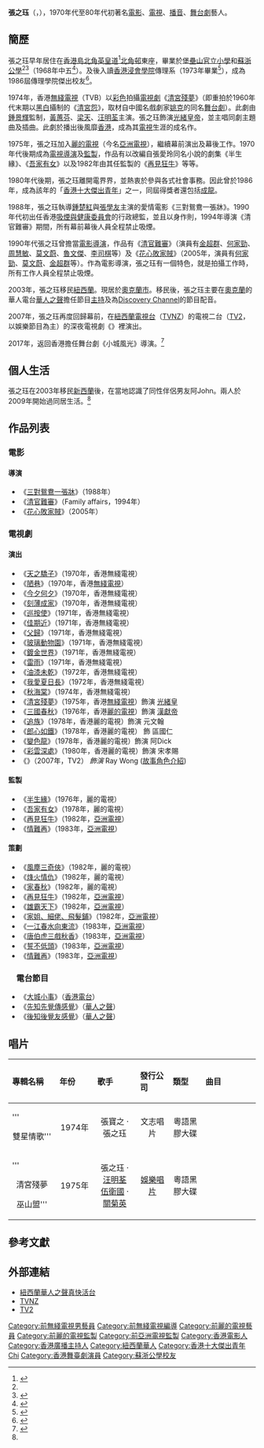 {{藝人
|姓名 = 張之珏
|類型 = 男藝人
|圖片 = 
|圖片尺寸 = 
|圖片簡介 = 
|本名 =張之珏
|外文名 = 
|外文 = 
|羅馬拼音 = Cheung Chi Kok
|英文名 = 
|暱稱 = 
|其他藝名 = 
|國籍 = {{NZL}}
|民族 = 
|籍貫 = 
|出生日期 = {{birth date and age|1951|01|18}}
|出生地點 = {{HKG-1945}}[[养和医院|养和医院]]
|逝世日期 = 
|逝世地點 = 
|職業 = [[編劇|編劇]]、[[演員|演員]]、[[監製|監製]]、[[導演|導演]]
|語言 = 
|教育程度 = [[香港浸會大學|香港浸會学院]]傳理系
|母校 = 堡壘山官立小學<br>[[蘇浙公學|蘇浙公學]]
|代表作 = [[電視劇|電視劇]]《[[清宮殘夢|清宮殘夢]]》
}}

'''張之珏'''（{{lang-en|Cheung Chi Kok}}，{{bd|1951年|1月18日}}），1970年代至80年代初著名[[電影|電影]]、[[電視|電視]]、[[播音員|播音]]、[[舞台劇|舞台劇]]藝人。

==簡歷==
張之珏早年居住在[[香港島|香港島]][[北角|北角]][[英皇道|英皇道]]<ref name="車禍前帶演員視察熙和街 張之珏小上海風光搬上舞台">{{cite web |url=https://www.mpweekly.com/entertainment/focus/local/20181215-141123 |title=車禍前帶演員視察熙和街 張之珏小上海風光搬上舞台 |last= |first= |date=2018-12-15 |website= |publisher=明周 |access-date=2019-07-25 |quote= |archive-date=2022-04-23 |archive-url=https://web.archive.org/web/20220423163525/https://www.mpweekly.com/entertainment/focus/local/20181215-141123 }}</ref>[[北角邨|北角邨]]東座，畢業於[[堡壘山官立小學|堡壘山官立小學]]和[[蘇浙公學|蘇浙公學]]<ref name="車禍前帶演員視察熙和街 張之珏小上海風光搬上舞台" /><ref name="張之珏剃光頭紀念家人 為恩師鍾景輝出山">{{cite web |url=https://www.mpweekly.com/entertainment/focus/local/20171021-87272 |title=【獨家專訪】張之珏剃光頭紀念家人 為恩師鍾景輝出山 |last= |first= |date=2017-10-21 |website= |publisher=明周 |access-date=2019-07-25 |quote= |archive-date=2022-04-23 |archive-url=https://web.archive.org/web/20220423165029/https://www.mpweekly.com/entertainment/focus/local/20171021-87272 }}</ref>（1968年中五<ref>{{cite news |title=蘇浙公學九屆畢業典禮 |url=https://mmis.hkpl.gov.hk/coverpage/-/coverpage/view?_coverpage_WAR_mmisportalportlet_hsf=%E7%95%A2%E6%A5%AD%E7%A6%AE&p_r_p_-1078056564_c=QF757YsWv59f%2BqmPwqsIkHWkEze6c6U7&_coverpage_WAR_mmisportalportlet_o=222&_coverpage_WAR_mmisportalportlet_actual_q=%28%20verbatim_dc.collection%3A%28%22Old%5C%20HK%5C%20Newspapers%22%29%20%29%20AND+%28%20%28%20allTermsMandatory%3A%28true%29%20OR+all_dc.title%3A%28%E7%95%A2%E6%A5%AD%E7%A6%AE%29%20OR+all_dc.creator%3A%28%E7%95%A2%E6%A5%AD%E7%A6%AE%29%20OR+all_dc.contributor%3A%28%E7%95%A2%E6%A5%AD%E7%A6%AE%29%20OR+all_dc.subject%3A%28%E7%95%A2%E6%A5%AD%E7%A6%AE%29%20OR+fulltext%3A%28%E7%95%A2%E6%A5%AD%E7%A6%AE%29%20OR+all_dc.description%3A%28%E7%95%A2%E6%A5%AD%E7%A6%AE%29%20%29%20%29&_coverpage_WAR_mmisportalportlet_sort_field=dc.publicationdate_bsort&_coverpage_WAR_mmisportalportlet_sort_order=desc&_coverpage_WAR_mmisportalportlet_filter=dc.publicationdate_dt%3A%5B1960-01-01T00%3A00%3A00Z+TO+1969-12-31T15%3A59%3A59Z%5D |page=16 |language= |publisher=華僑日報 |date=1968-11-27 |accessdate=2022-03-05 |quote= |archive-date=2022-03-05 |archive-url=https://web.archive.org/web/20220305064141/https://mmis.hkpl.gov.hk/coverpage/-/coverpage/view?_coverpage_WAR_mmisportalportlet_hsf=%E7%95%A2%E6%A5%AD%E7%A6%AE&p_r_p_-1078056564_c=QF757YsWv59f%2BqmPwqsIkHWkEze6c6U7&_coverpage_WAR_mmisportalportlet_o=222&_coverpage_WAR_mmisportalportlet_actual_q=(%20verbatim_dc.collection:(%22Old%5C%20HK%5C%20Newspapers%22)%20)%20AND+(%20(%20allTermsMandatory:(true)%20OR+all_dc.title:(%E7%95%A2%E6%A5%AD%E7%A6%AE)%20OR+all_dc.creator:(%E7%95%A2%E6%A5%AD%E7%A6%AE)%20OR+all_dc.contributor:(%E7%95%A2%E6%A5%AD%E7%A6%AE)%20OR+all_dc.subject:(%E7%95%A2%E6%A5%AD%E7%A6%AE)%20OR+fulltext:(%E7%95%A2%E6%A5%AD%E7%A6%AE)%20OR+all_dc.description:(%E7%95%A2%E6%A5%AD%E7%A6%AE)%20)%20)&_coverpage_WAR_mmisportalportlet_sort_field=dc.publicationdate_bsort&_coverpage_WAR_mmisportalportlet_sort_order=desc&_coverpage_WAR_mmisportalportlet_filter=dc.publicationdate_dt:%5B1960-01-01T00:00:00Z+TO+1969-12-31T15:59:59Z%5D }}</ref>）。及後入讀[[香港浸會大學|香港浸會學院]]傳理系（1973年畢業<ref>{{cite news |title=浸會書院 十四屆畢業禮 |url=https://mmis.hkpl.gov.hk/coverpage/-/coverpage/view?p_r_p_-1078056564_c=QF757YsWv5%2FN7%2BiABUlxsYOYbubp7bMo&_coverpage_WAR_mmisportalportlet_o=603&_coverpage_WAR_mmisportalportlet_actual_q=%28%20verbatim_dc.collection%3A%28%22Old%5C%20HK%5C%20Newspapers%22%29%20%29%20AND+%28%20%28%20allTermsMandatory%3A%28true%29%20OR+all_dc.title%3A%28%E7%95%A2%E6%A5%AD%E7%A6%AE%29%20OR+all_dc.creator%3A%28%E7%95%A2%E6%A5%AD%E7%A6%AE%29%20OR+all_dc.contributor%3A%28%E7%95%A2%E6%A5%AD%E7%A6%AE%29%20OR+all_dc.subject%3A%28%E7%95%A2%E6%A5%AD%E7%A6%AE%29%20OR+fulltext%3A%28%E7%95%A2%E6%A5%AD%E7%A6%AE%29%20OR+all_dc.description%3A%28%E7%95%A2%E6%A5%AD%E7%A6%AE%29%20%29%20%29&_coverpage_WAR_mmisportalportlet_sort_order=asc&_coverpage_WAR_mmisportalportlet_sort_field=dc.publicationdate_bsort&_coverpage_WAR_mmisportalportlet_log=Y&_coverpage_WAR_mmisportalportlet_filter=dc.publicationdate_dt%3A%5B1970-01-01T00%3A00%3A00Z+TO+1979-12-31T15%3A59%3A59Z%5D |page=21 |language= |publisher=華僑日報 |date=1973-11-13 |accessdate=2022-03-18 |quote= |archive-date=2022-03-18 |archive-url=https://web.archive.org/web/20220318093330/https://mmis.hkpl.gov.hk/coverpage/-/coverpage/view?p_r_p_-1078056564_c=QF757YsWv5%2FN7%2BiABUlxsYOYbubp7bMo&_coverpage_WAR_mmisportalportlet_o=603&_coverpage_WAR_mmisportalportlet_actual_q=%28%20verbatim_dc.collection%3A%28%22Old%5C%20HK%5C%20Newspapers%22%29%20%29%20AND+%28%20%28%20allTermsMandatory%3A%28true%29%20OR+all_dc.title%3A%28%E7%95%A2%E6%A5%AD%E7%A6%AE%29%20OR+all_dc.creator%3A%28%E7%95%A2%E6%A5%AD%E7%A6%AE%29%20OR+all_dc.contributor%3A%28%E7%95%A2%E6%A5%AD%E7%A6%AE%29%20OR+all_dc.subject%3A%28%E7%95%A2%E6%A5%AD%E7%A6%AE%29%20OR+fulltext%3A%28%E7%95%A2%E6%A5%AD%E7%A6%AE%29%20OR+all_dc.description%3A%28%E7%95%A2%E6%A5%AD%E7%A6%AE%29%20%29%20%29&_coverpage_WAR_mmisportalportlet_sort_order=asc&_coverpage_WAR_mmisportalportlet_sort_field=dc.publicationdate_bsort&_coverpage_WAR_mmisportalportlet_log=Y&_coverpage_WAR_mmisportalportlet_filter=dc.publicationdate_dt%3A%5B1970-01-01T00%3A00%3A00Z+TO+1979-12-31T15%3A59%3A59Z%5D }}</ref>），成為1986屆傳理學院傑出校友<ref>{{cite web |url=https://sa.hkbu.edu.hk/ccl/event/CCL17180196 |title=張之珏《小城之旅浸大風光》專題講座 |last= |first= |date=2017-10-14 |website= |publisher=香港浸會大學 |access-date=2019-07-25 |quote= |archive-date=2021-03-28 |archive-url=https://web.archive.org/web/20210328045655/https://sa.hkbu.edu.hk/ccl/event/CCL17180196 |dead-url=no }}</ref>。

1974年，香港[[無綫電視|無綫電視]]（TVB）以[[彩色電視|彩色]]拍攝[[電視劇|電視劇]]《[[清宮殘夢|清宮殘夢]]》（即重拍於1960年代末期以[[黑白|黑白]]攝制的《[[清宮怨|清宮怨]]》，取材自中國名戲劇家[[姚克|姚克]]的同名[[舞台劇|舞台劇]]）。此劇由[[鍾景輝|鍾景輝]]監制，[[黃蕙芬|黃蕙芬]]、[[梁天_(香港)|梁天]]、[[汪明荃|汪明荃]]主演。張之珏飾演[[光緒皇帝|光緒皇帝]]，並主唱同劇主題曲及插曲。此劇於播出後風靡[[香港|香港]]，成為其[[電視|電視]]生涯的成名作。

1975年，張之珏加入[[麗的電視|麗的電視]]（今名[[亞洲電視|亞洲電視]]），繼續幕前演出及幕後工作。1970年代後期成為[[電視導演|電視導演]]及[[監製|監製]]，作品有以改編自張愛玲同名小說的劇集《半生緣》、《[[吾家有女|吾家有女]]》以及1982年由其任監製的《[[再見狂牛|再見狂牛]]》等等。

1980年代後期，張之珏離開電界界，並熱衷於參與各式社會事務。因此曾於1986年，成為該年的「[[香港十大傑出青年|香港十大傑出青年]]」之一，同屆得獎者還包括[[成龍|成龍]]。

1988年，張之珏執導[[鍾楚紅|鍾楚紅]]與[[張學友|張學友]]主演的愛情電影《三對鴛鴦一張牀》。1990年代初出任香港[[吸煙與健康委員會|吸煙與健康委員會]]的行政總監，並且以身作則，1994年導演《清官難審》期間，所有幕前幕後人員全程禁止吸煙。

1990年代張之珏曾擔當[[電影|電影]][[導演|導演]]，作品有《[[清官難審|清官難審]]》（演員有[[金超群|金超群]]、[[何家勁|何家勁]]、[[周慧敏|周慧敏]]、[[莫文蔚|莫文蔚]]、[[魯文傑|魯文傑]]、[[李司棋|李司棋]]等）及《[[花心敗家賊|花心敗家賊]]》（2005年，演員有[[何家勁|何家勁]]、[[莫文蔚|莫文蔚]]、[[金超群|金超群]]等）。作為電影導演，張之珏有一個特色，就是拍攝工作時，所有工作人員全程禁止吸煙。

2003年，張之珏移民[[紐西蘭|紐西蘭]]。現居於[[奧克蘭市|奧克蘭市]]。移民後，張之珏主要在[[奧克蘭|奧克蘭]]的華人電台[[華人之聲|華人之聲]]擔任節目[[主持|主持]]及為[[Discovery_Channel|Discovery Channel]]的節目配音。

2007年，張之珏再度回歸幕前，在[[紐西蘭電視台|紐西蘭電視台]]（[[TVNZ|TVNZ]]）的電視二台（[[TV2|TV2]]，以娛樂節目為主）的深夜電視劇《{{link-en|Ride with the Devil|Ride with the Devil (TV series)}}》裡演出。

2017年，返回香港擔任舞台劇《小城風光》導演。<ref>{{Cite web |url=http://orientaldaily.on.cc/cnt/entertainment/20181028/00282_044.html |title=重臨岳華相約之地 張之珏眼紅毛管戙 |access-date=2018-10-28 |archive-date=2022-04-02 |archive-url=https://web.archive.org/web/20220402014613/http://orientaldaily.on.cc/cnt/entertainment/20181028/00282_044.html }}</ref>

==個人生活==
張之珏在2003年移民[[新西蘭|新西蘭]]後，在當地認識了同性伴侶男友阿John。兩人於2009年開始過同居生活。<ref name="張之珏剃光頭紀念家人 為恩師鍾景輝出山" />

==作品列表==
===電影===
====導演====
* 《[[三對鴛鴦一張牀|三對鴛鴦一張牀]]》（1988年）
* 《[[清官難審|清官難審]]》（Family affairs，1994年）
* 《[[花心敗家賊|花心敗家賊]]》（2005年）

===電視劇===
====演出====
* 《[[無綫電視劇集列表_(1970年代)|天之驕子]]》（1970年，香港無綫電視）
* 《[[陋巷|陋巷]]》（1970年，香港[[無綫電視|無綫電視]]）
* 《[[無綫電視劇集列表_(1970年代)|今夕何夕]]》（1970年，香港無綫電視）
* 《[[無綫電視劇集列表_(1970年代)|刻薄成家]]》（1970年，香港無綫電視）
* 《[[無綫電視劇集列表_(1970年代)|巡按使]]》（1971年，香港無綫電視）
* 《[[無綫電視劇集列表_(1970年代)|佳期近]]》（1971年，香港無綫電視）
* 《[[無綫電視劇集列表_(1970年代)|父歸]]》（1971年，香港無綫電視）
* 《[[無綫電視劇集列表_(1970年代)|玻璃動物園]]》（1971年，香港無綫電視）
* 《[[無綫電視劇集列表_(1970年代)|鍍金世界]]》（1971年，香港無綫電視）
* 《[[無綫電視劇集列表_(1970年代)|雷雨]]》（1971年，香港無綫電視）
* 《[[無綫電視劇集列表_(1970年代)|油漆未乾]]》（1972年，香港無綫電視）
* 《[[無綫電視劇集列表_(1970年代)|我愛夏日長]]》（1972年，香港無綫電視）
* 《[[無綫電視劇集列表_(1970年代)|秋海棠]]》（1974年，香港無綫電視）
* 《[[清宮殘夢|清宮殘夢]]》（1975年，香港[[無綫電視|無綫電視]]）飾演 [[光緒皇|光緒皇]]
* 《[[三國春秋|三國春秋]]》（1976年，香港[[麗的電視|麗的電視]]）飾演 [[漢獻帝|漢獻帝]]
* 《[[追族|追族]]》（1978年，香港麗的電視）飾演 元文翰
* 《[[郎心如鐵_(1978年電視劇)|郎心如鐵]]》（1978年，香港麗的電視） 飾 區國仁
* 《[[變色龍_(電視劇)|變色龍]]》（1978年，香港麗的電視）飾演 阿Dick
* 《[[彩雲深處|彩雲深處]]》（1980年，香港麗的電視）飾演 宋孝賜
* 《{{link-en|Ride with the Devil|Ride with the Devil (TV series)}}》（2007年，TV2） ''飾演'' Ray Wong ([https://web.archive.org/web/20080108082249/http://www.ridewiththedevil.co.nz/ray.htm 故事角色介紹])

====監製====
* 《[[半生緣|半生緣]]》（1976年，麗的電視）
* 《[[吾家有女|吾家有女]]》（1978年，麗的電視）
*《[[再見狂牛|再見狂牛]]》（1982年，[[亞洲電視|亞洲電視]]）
*《[[情難再|情難再]]》（1983年，[[亞洲電視|亞洲電視]]）

====策劃====
* 《[[風塵三奇俠|風塵三奇俠]]》（1982年，麗的電視）
* 《[[烽火情仇|烽火情仇]]》（1982年，麗的電視）
* 《[[家春秋_(電視劇)|家春秋]]》（1982年，麗的電視）
*《[[再見狂牛|再見狂牛]]》（1982年，[[亞洲電視|亞洲電視]]）
*《[[雄霸天下|雄霸天下]]》（1982年，[[亞洲電視|亞洲電視]]）
*《[[家姐、細佬、飛髮鋪|家姐、細佬、飛髮鋪]]》（1982年，[[亞洲電視|亞洲電視]]）
*《[[一江春水向東流_(1983年電視劇)|一江春水向東流]]》（1983年，[[亞洲電視|亞洲電視]]）
*《[[唐伯虎三戲秋香|唐伯虎三戲秋香]]》（1983年，[[亞洲電視|亞洲電視]]）
*《[[誓不低頭_(亞洲電視劇集)|誓不低頭]]》（1983年，[[亞洲電視|亞洲電視]]）
*《[[情難再|情難再]]》（1983年，[[亞洲電視|亞洲電視]]）

===　電台節目　===
* 《[[大城小事_(電台節目)|大城小事]]》（[[香港電台|香港電台]]）
* 《[[先知先覺傳感覺|先知先覺傳感覺]]》（[[華人之聲|華人之聲]]）
* 《[[後知後覺友感覺|後知後覺友感覺]]》（[[華人之聲|華人之聲]]）

== 唱片 ==
{| class="wikitable"
!align="left" width="180px"| 專輯名稱
!align="left" width="100px"| 年份
!align="left" width="180px"| 歌手
!align="left" width="120px"| 發行公司
!align="left" width="120px"| 類型
!align="left" width="250px"| 曲目
|-
|'''<center>雙星情歌'''
|<center>1974年
|<center>張寶之 ‧ 張之珏
|<center>文志唱片
|<center>粵語黑膠大碟
|{{hidden|曲目|
第一面
#雙星情歌 - 張之珏 張寶之
#痴情一世 - 張寶之
#夜送別 - 張寶之　
#深情當初相信你 - 張寶之
#天涯情淚 - 張寶之
#分飛燕 - 張寶之
第二面
#愛的溫暖 - 張之珏
#湖上戀歌 - 張之珏 張寶之
#花間蝶 - 張寶之
#雙星恨 - 張寶之<br>（十二欄杆十二釵主題曲）  　
#儂本多情 - 張寶之
#蘇小小 - 張寶之
}}
|-
|'''<center>清宮殘夢'''<br>'''<center>巫山盟'''
|<center>1975年
|<center>張之珏 ‧ [[汪明荃|汪明荃]]<br>[[伍衛國|伍衛國]] ‧ [[關菊英|關菊英]]
|<center>[[娛樂唱片|娛樂唱片]]
|<center>粵語黑膠大碟
|{{hidden|曲目|
SIDE 1　第一面
#清宮怨 - 張之珏 汪明荃
#許願 - 汪明荃
#遊園曲 - 張之珏 汪明荃
#瀛台怨 - 張之珏
#冷宮怨 - 汪明荃
#憶珍妃 - 張之珏
#許願 - 張之珏
SIDE 2　第二面
#巫山盟 - 伍衛國
#田園春夢 - 伍衛國 關菊英
#窈窕嬌娃在那家 - 伍衛國
#痴痴等待你 - 關菊英
#痴情恨 - 伍衛國
#相思空有夢 - 伍衛國
#清宮殘夢 - 主題曲音樂
}}
|}
== 參考文獻 ==
{{reflist}}

== 外部連結 ==
*[https://web.archive.org/web/20120906061916/http://www.chinesevoice.co.nz/fm994.html 紐西蘭華人之聲真快活台]
*[http://tvnz.co.nz/ TVNZ] {{WebCite|url=https://www.webcitation.org/616uk0V70?url=http://tvnz.co.nz/ |date=20110821193032 |dateformat=iso }}
*[http://tvnz.co.nz/view/tv2_index_skin/tv2_index_group TV2] {{WebCite|url=https://www.webcitation.org/616um4xYD?url=http://tvnz.co.nz/tv2 |date=20110821193103 |dateformat=iso }}

{{香港電台唱片騎師}}
{{亞洲電視劇集監製}}

{{DEFAULTSORT:Cheung}}
[[Category:前無綫電視男藝員|Category:前無綫電視男藝員]]
[[Category:前無綫電視編導|Category:前無綫電視編導]]
[[Category:前麗的電視藝員|Category:前麗的電視藝員]]
[[Category:前麗的電視監製|Category:前麗的電視監製]]
[[Category:前亞洲電視監製|Category:前亞洲電視監製]]
[[Category:香港電影人|Category:香港電影人]]
[[Category:香港廣播主持人|Category:香港廣播主持人]]
[[Category:紐西蘭華人|Category:紐西蘭華人]]
[[Category:香港十大傑出青年|Category:香港十大傑出青年]]
[[Category:張姓|Chi]]
[[Category:香港舞臺劇演員|Category:香港舞臺劇演員]]
[[Category:蘇浙公學校友|Category:蘇浙公學校友]]